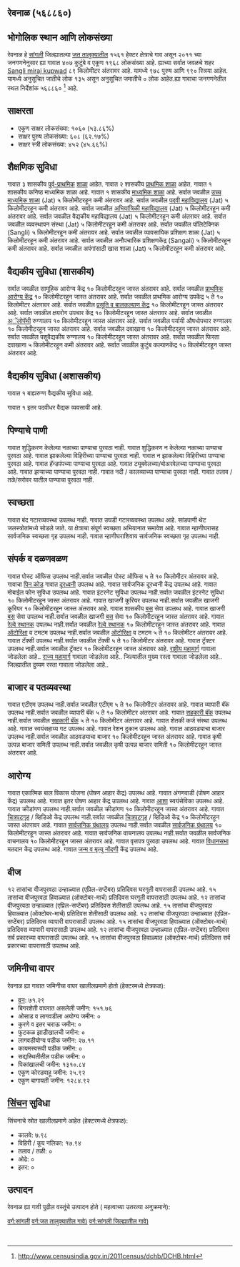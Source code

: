 {{Infobox settlement
| name=रेवनाळ
| native_name=
| native_name_lang=
| other_name=
| nickname=
| settlement_type=Village
| image_skyline=
| image_alt=
| image_caption=
| pushpin_map=India Maharashtra
| pushpin_label_position=right
| pushpin_map_alt=
| pushpin_map_caption=Location in Maharashtra, India
| latd=
| latm=
| lats=
| latNS=
| longd=
| longm=
| longs=
| longEW=
| coordinates_display=inline,title
| subdivision_type=[[देश]]
| subdivision_name={{flag|India}}
| subdivision_type1=[राज्य_नाव]]
| subdivision_name1=महाराष्ट्र 
| subdivision_type2=[[महाराष्ट्रातील जिल्हे |जिल्हा_नाव]]
| subdivision_name2=सांगली
| subdivision_type3=[[महाराष्ट्रातील तालुके |तालुका_नाव]]
| subdivision_name3=जत
| website=
| established_title=<!-- Established -->
| established_date=
| founder=
| named_for=
| government_type=
| governing_body=
| unit_pref=Metric=
| area_footnotes=
| area_rank=
| area_total_km2=15.61
| elevation_footnotes=
| elevation_m=
| population_total=1968
| population_as_of=2011
| population_rank=
| population_density_km2=126
| population_demonym=
| population_footnotes=
| demographics_type1=Languages
| demographics1_title1=Official
| demographics1_info1=[[Marathi language|Marathi]]
| timezone1=[[Indian Standard Time|IST]]
| utc_offset1==+5:30
| postal_code_type=[[Postal Index Number|PIN]]
| postal_code=416404
| area_code_type=Telephone code
| area_code=
| registration_plate=
| blank1_name_sec1=Nearest city
| blank1_info_sec1=[[Sangli miraj kupwad]]
| blank2_name_sec1=[[Human sex ratio|Sex ratio]]
| blank2_info_sec1=1012 [[male|♂]]/[[female|♀]]
| blank3_name_sec1=Literacy
| blank3_info_sec1=५३.८६%
| blank1_name_sec2=[[2011 Census of India|2011 census]] code
| blank1_info_sec2=५६८८६०
| footnotes=
}}

== रेवनाळ (५६८८६०) ==

== भोगोलिक स्थान आणि लोकसंख्या ==

रेवनाळ हे [[सांगली जिल्हा | सांगली]] जिल्ह्यातल्या [[जत | जत तालुक्यातील]] १५६१ हेक्टर क्षेत्राचे गाव असून २०११ च्या जनगणनेनुसार ह्या गावात ४०७ कुटुंबे व एकूण १९६८ लोकसंख्या आहे. ह्याच्या सर्वात जवळचे शहर [[Sangli miraj kupwad]] ८९ किलोमीटर अंतरावर आहे.  यामध्ये ९७८ पुरुष आणि ९९० स्त्रिया आहेत. यामध्ये अनुसूचित जातीचे लोक १३५ असून अनुसूचित जमातीचे ० लोक आहेत.ह्या गावाचा जनगणनेतील स्थल निर्देशांक ५६८८६०  <ref>http://www.censusindia.gov.in/2011census/dchb/DCHB.html</ref> आहे.


== साक्षरता ==  
* एकूण  साक्षर  लोकसंख्या: १०६० (५३.८६%)
* साक्षर पुरुष लोकसंख्या: ६०८ (६२.१७%)
* साक्षर स्त्री लोकसंख्या: ४५२ (४५.६६%)


== शैक्षणिक सुविधा ==  
गावात ३ शासकीय [[पूर्व प्राथमिक शिक्षण|पूर्व-प्राथमिक]] [[शाळा]] आहेत.
गावात २ शासकीय [[प्राथमिक शाळा]] आहेत.
﻿गावात १ शासकीय कनिष्ठ माध्यमिक शाळा आहे.
﻿गावात १ शासकीय [[माध्यमिक शाळा]] आहे.
सर्वात जवळील [[उच्च माध्यमिक शिक्षण|उच्च माध्यमिक शाळा]] (Jat) ५ किलोमीटरहून कमी अंतरावर आहे.
सर्वात जवळील [[महाविद्यालय|पदवी महाविद्यालय]] (Jat) ५ किलोमीटरहून कमी अंतरावर आहे.
सर्वात जवळील [[अभियांत्रिकी|अभियांत्रिकी महाविद्यालय]] (Jat) ५ किलोमीटरहून कमी अंतरावर आहे.
सर्वात जवळील वैद्यकीय महाविद्यालय (Jat) ५ किलोमीटरहून कमी अंतरावर आहे.
सर्वात जवळील व्यवस्थापन संस्था (Jat) ५ किलोमीटरहून कमी अंतरावर आहे.
सर्वात जवळील पॉलिटेक्निक (Sangli) ५ किलोमीटरहून कमी अंतरावर आहे.
सर्वात जवळील व्यावसायिक प्रशिक्षण शाळा (Jat) ५ किलोमीटरहून कमी अंतरावर आहे.
सर्वात जवळील अनौपचारिक प्रशिक्षणकेंद्र (Sangali) ५ किलोमीटरहून कमी अंतरावर आहे.
सर्वात जवळील अपंगांसाठी खास शाळा (Jat) ५ किलोमीटरहून कमी अंतरावर आहे.



== वैद्यकीय सुविधा (शासकीय) ==
सर्वात जवळील सामूहिक आरोग्य केंद्र १० किलोमीटरहून जास्त अंतरावर आहे.
सर्वात जवळील [[प्राथमिक आरोग्य केंद्र]] १० किलोमीटरहून जास्त अंतरावर आहे.
सर्वात जवळील प्राथमिक आरोग्य उपकेंद्र ५ ते १० किलोमीटर अंतरावर आहे.
सर्वात जवळील [[प्रसूती| प्रसूति व बालकल्याण केंद्र]] १० किलोमीटरहून जास्त अंतरावर आहे.
सर्वात जवळील क्षयरोग उपचार केंद्र १० किलोमीटरहून जास्त अंतरावर आहे.
सर्वात जवळील [[अॅलोपॅथी]] रुग्णालय १० किलोमीटरहून जास्त अंतरावर आहे.
सर्वात जवळील पर्यायी औषधोपचार रुग्णालय १० किलोमीटरहून जास्त अंतरावर आहे.
सर्वात जवळील दवाखाना १० किलोमीटरहून जास्त अंतरावर आहे.
सर्वात जवळील पशुवैद्यकीय रुग्णालय १० किलोमीटरहून जास्त अंतरावर आहे.
सर्वात जवळील फिरता दवाखाना ५ किलोमीटरहून कमी अंतरावर आहे.
सर्वात जवळील कुटुंब कल्याणकेंद्र १० किलोमीटरहून जास्त अंतरावर आहे.


== वैद्यकीय सुविधा (अशासकीय) ==
﻿गावात १ बाह्यरुग्ण वैद्यकीय सुविधा आहे.



﻿गावात १  इतर पदवीधर वैद्यक व्यवसायी आहे.






== पिण्याचे पाणी ==
गावात शुद्धिकरण केलेल्या नळाच्या पाण्याचा पुरवठा नाही.
गावात शुद्धिकरण न केलेल्या नळाच्या पाण्याचा पुरवठा आहे.
गावात झाकलेल्या विहिरीच्या पाण्याचा पुरवठा नाही.
गावात न झाकलेल्या विहिरीच्या पाण्याचा पुरवठा आहे.
गावात हॅन्डपंपच्या पाण्याचा पुरवठा आहे.
गावात ट्यूबवेलच्या/बोअरवेलच्या पाण्याचा पुरवठा आहे.
गावात झऱ्याच्या पाण्याचा पुरवठा नाही.
गावात नदी / कालव्याच्या पाण्याचा  पुरवठा नाही.
गावात तलाव /तळे/सरोवर यातील पाण्याचा पुरवठा नाही.


== स्वच्छता ==
गावात बंद गटारव्यवस्था उपलब्ध नाही.
गावात उघडी गटारव्यवस्था उपलब्ध आहे.
सांडपाणी थेट जलस्त्रोतांमध्ये सोडले जाते.
या क्षेत्राचा संपूर्ण स्वच्छता अभियानात समावेश आहे.
गावात न्हाणीघरासह सार्वजनिक स्वच्छता गृह उपलब्ध नाही.
गावात न्हाणीघराशिवाय सार्वजनिक स्वच्छता गृह उपलब्ध नाही.


== संपर्क व दळणवळण ==
गावात पोस्ट ऑफिस उपलब्ध नाही.सर्वात जवळील पोस्ट ऑफिस ५ ते १० किलोमीटर अंतरावर आहे.
गावाचा [[पिन कोड]]
गावात [[दूरध्वनी]] उपलब्ध आहे.
गावात सार्वजनिक दूरध्वनी केंद्र उपलब्ध आहे.
गावात मोबाईल फोन सुविधा उपलब्ध आहे.
गावात इंटरनेट सुविधा उपलब्ध नाही.सर्वात जवळील इंटरनेट सुविधा १० किलोमीटरहून जास्त अंतरावर आहे.
गावात खाजगी कूरियर उपलब्ध नाही.सर्वात जवळील खाजगी कूरियर १० किलोमीटरहून जास्त अंतरावर आहे.
गावात शासकीय [[बस]] सेवा उपलब्ध आहे.
गावात खाजगी [[बस]] सेवा उपलब्ध नाही.सर्वात जवळील खाजगी [[बस]] सेवा १० किलोमीटरहून जास्त अंतरावर आहे.
गावात [[रेल्वे स्थानक]] उपलब्ध नाही.सर्वात जवळील [[रेल्वे स्थानक]] १० किलोमीटरहून जास्त अंतरावर आहे.
गावात [[ऑटोरिक्षा]] व टमटम उपलब्ध नाही.सर्वात जवळील [[ऑटोरिक्षा]] व टमटम ५ ते १० किलोमीटर अंतरावर आहे.
गावात टॅक्सी उपलब्ध नाही.सर्वात जवळील टॅक्सी ५ ते १० किलोमीटर अंतरावर आहे.
गावात ट्रॅक्टर उपलब्ध नाही.सर्वात जवळील ट्रॅक्टर १० किलोमीटरहून जास्त अंतरावर आहे.
[[राष्ट्रीय महामार्ग]] गावाला जोडलेला आहे..
[[राज्य महामार्ग (भारत)|राज्य महामार्ग]] गावाला जोडलेला आहे..
जिल्यातील मुख्य रस्ता गावाला जोडलेला आहे..
जिल्ह्यातील दुय्यम रस्ता गावाला जोडलेला आहे..







== बाजार व पतव्यवस्था ==
गावात एटीएम उपलब्ध नाही.सर्वात जवळील एटीएम ५ ते १० किलोमीटर अंतरावर आहे.
गावात व्यापारी बॅंक उपलब्ध नाही.सर्वात जवळील व्यापारी बॅंक ५ ते १० किलोमीटर अंतरावर आहे.
गावात [[सहकारी संस्था|सहकारी बॅंक]] उपलब्ध नाही.सर्वात जवळील [[सहकारी संस्था|सहकारी बॅंक]] ५ ते १० किलोमीटर अंतरावर आहे.
गावात शेतकी कर्ज संस्था उपलब्ध आहे.
गावात स्वयंसहाय्य गट उपलब्ध आहे.
गावात रेशन दुकान उपलब्ध आहे.
गावात आठवड्याचा बाजार उपलब्ध नाही.सर्वात जवळील आठवड्याचा बाजार १० किलोमीटरहून जास्त अंतरावर आहे.
गावात कृषी उत्पन्न बाजार समिती उपलब्ध नाही.सर्वात जवळील कृषी उत्पन्न बाजार समिती १० किलोमीटरहून जास्त अंतरावर आहे.


== आरोग्य ==
गावात एकात्मिक बाल विकास योजना (पोषण आहार केंद्र)  उपलब्ध आहे.
गावात अंगणवाडी (पोषण आहार केंद्र) उपलब्ध आहे.
गावात इतर पोषण आहार केंद्र उपलब्ध आहे.
गावात [[आरोग्य|आशा]] स्वयंसेविका उपलब्ध आहे.
गावात क्रीडांगण उपलब्ध नाही.सर्वात जवळील क्रीडांगण १० किलोमीटरहून जास्त अंतरावर आहे.
गावात [[चित्रपटगृह]] / व्हिडिओ केंद्र उपलब्ध नाही.सर्वात जवळील [[चित्रपटगृह]] / व्हिडिओ केंद्र १० किलोमीटरहून जास्त अंतरावर आहे.
गावात [[सार्वजनिक ग्रंथालय]] उपलब्ध नाही.सर्वात जवळील [[सार्वजनिक ग्रंथालय]] १० किलोमीटरहून जास्त अंतरावर आहे.
गावात सार्वजनिक वाचनालय उपलब्ध नाही.सर्वात जवळील सार्वजनिक वाचनालय १० किलोमीटरहून जास्त अंतरावर आहे.
गावात वृत्तपत्र पुरवठा उपलब्ध आहे.
गावात [[विधानसभा मतदारसंघ|विधानसभा]] मतदान केंद्र उपलब्ध आहे.
गावात [[जन्म, मृत्यू, विवाह नोंदणी कायदा|जन्म व मृत्यु नोंदणी]] केंद्र उपलब्ध आहे.


== वीज ==
१२ तासांचा वीजपुरवठा उन्हाळ्यात (एप्रिल-सप्टेंबर) प्रतिदिवस घरगुती वापरासाठी उपलब्ध आहे.
१५ तासांचा वीजपुरवठा हिवाळ्यात (ऑक्टोबर-मार्च) प्रतिदिवस घरगुती वापरासाठी उपलब्ध आहे.
१२ तासांचा वीजपुरवठा उन्हाळ्यात (एप्रिल-सप्टेंबर) प्रतिदिवस शेतीसाठी उपलब्ध आहे.
१५ तासांचा वीजपुरवठा हिवाळ्यात (ऑक्टोबर-मार्च) प्रतिदिवस शेतीसाठी उपलब्ध आहे.
१२ तासांचा वीजपुरवठा उन्हाळ्यात (एप्रिल-सप्टेंबर) प्रतिदिवस व्यापारी वापरासाठी उपलब्ध आहे.
१५ तासांचा वीजपुरवठा हिवाळ्यात (ऑक्टोबर-मार्च) प्रतिदिवस व्यापारी वापरासाठी उपलब्ध आहे.
१२ तासांचा वीजपुरवठा उन्हाळ्यात (एप्रिल-सप्टेंबर) प्रतिदिवस सर्व प्रकारच्या वापरासाठी उपलब्ध आहे.
१५ तासांचा वीजपुरवठा हिवाळ्यात (ऑक्टोबर-मार्च) प्रतिदिवस सर्व प्रकारच्या वापरासाठी उपलब्ध आहे.


== जमिनीचा वापर ==
रेवनाळ ह्या गावात जमिनीचा वापर खालीलप्रमाणे होतो (हेक्टरमध्ये क्षेत्रफळ):
* [[वन]]: ७१.२९
* बिगरशेती वापरात असलेली जमीन: १५१.७६
* ओसाड व लागवडीला अयोग्य जमीन: ०
* कुरणे व इतर चराऊ जमीन: ०
* फुटकळ झाडीखालची जमीन: ०
* लागवडीयोग्य पडीक जमीन: २७.११
* कायमस्वरूपी पडीक जमीन: ०
* सद्यस्थितीतील पडीक जमीन: ०
* पिकांखालची जमीन: १३१०.८४
* एकूण कोरडवाहू जमीन: २५.९२
* एकूण बागायती जमीन: १२८४.९२


== [[सिंचन]] सुविधा ==
सिंचनाचे स्रोत खालीलप्रमाणे आहेत (हेक्टरमध्ये क्षेत्रफळ):
* कालवे: ७.९८
* विहिरी / कूप नलिका: १७.९४
* तलाव / तळी: ०
* ओढे: ०
* इतर: ०


== उत्पादन ==
रेवनाळ ह्या गावी पुढील वस्तूंचे उत्पादन होते ( महत्वाच्या उतरत्या अनुक्रमाने): 


[[वर्ग:सांगली]]
[[वर्ग:जत तालुक्यातील गावे)]]
[[वर्ग:सांगली जिल्ह्यातील गावे)]]


 {{संदर्भनोंदी}}
 


